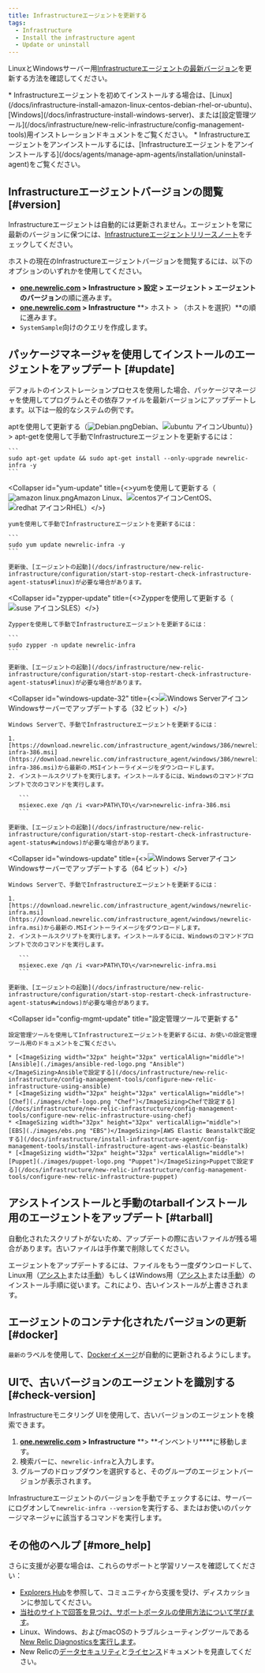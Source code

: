 ```yaml
---
title: Infrastructureエージェントを更新する
tags:
  - Infrastructure
  - Install the infrastructure agent
  - Update or uninstall
---
```









LinuxとWindowsサーバー用[Infrastructureエージェントの最新バージョン](/docs/release-notes/infrastructure-release-notes/infrastructure-agent-release-notes)を更新する方法を確認してください。

<Callout variant="tip">
  * Infrastructureエージェントを初めてインストールする場合は、[Linux](/docs/infrastructure-install-amazon-linux-centos-debian-rhel-or-ubuntu)、[Windows](/docs/infrastructure-install-windows-server)、または[設定管理ツール](/docs/infrastructure/new-relic-infrastructure/config-management-tools)用インストレーションドキュメントをご覧ください。
  * Infrastructureエージェントをアンインストールするには、[Infrastructureエージェントをアンインストールする](/docs/agents/manage-apm-agents/installation/uninstall-agent)をご覧ください。
</Callout>

## Infrastructureエージェントバージョンの閲覧 [#version]

Infrastructureエージェントは自動的には更新されません。エージェントを常に最新のバージョンに保つには、[Infrastructureエージェントリリースノート](/docs/release-notes/infrastructure-release-notes/infrastructure-agent-release-notes)をチェックしてください。

ホストの現在のInfrastructureエージェントバージョンを閲覧するには、以下のオプションのいずれかを使用してください。

* **[one.newrelic.com](http://one.newrelic.com) > Infrastructure** **> 設定 > エージェント > エージェントのバージョン**の順に進みます。
* **[one.newrelic.com](http://one.newrelic.com) > Infrastructure** **> ホスト > （ホストを選択）**の順に進みます。
* `SystemSample`向けのクエリを作成します。

## パッケージマネージャを使用してインストールのエージェントをアップデート [#update]

デフォルトのインストレーションプロセスを使用した場合、パッケージマネージャを使用してプログラムとその依存ファイルを最新バージョンにアップデートします。以下は一般的なシステムの例です。

<CollapserGroup>
  <Collapser
    id="apt-update"
    title={<>aptを使用して更新する（<ImageSizing width="32px" height="32px" verticalAlign="middle"><img src={debian} title="Debian アイコン" alt="Debian.png"/></ImageSizing>Debian、<ImageSizing width="32px" height="32px" verticalAlign="middle"><img src={ubuntuIcon} title="ubuntu アイコン" alt="ubuntu アイコン"/></ImageSizing>Ubuntu）</>}
  >
    apt-getを使用して手動でInfrastructureエージェントを更新するには：

    ```
    sudo apt-get update && sudo apt-get install --only-upgrade newrelic-infra -y
    ```
  </Collapser>

  <Collapser
    id="yum-update"
    title={<>yumを使用して更新する（<ImageSizing width="32px" height="32px" verticalAlign="middle"><img src={amazonLinux} title="amazon linux.png" alt="amazon linux.png"/></ImageSizing>Amazon Linux、<ImageSizing width="32px" height="32px" verticalAlign="middle"><img src={centosIcon} title="centosアイコン" alt="centosアイコン"/></ImageSizing>CentOS、<ImageSizing width="32px" height="32px" verticalAlign="middle"><img src={redHatNew2} title="redhat アイコン" alt="redhat アイコン"/></ImageSizing>RHEL）</>}
  >
    yumを使用して手動でInfrastructureエージェントを更新するには：

    ```
    sudo yum update newrelic-infra -y
    ```

    更新後、[エージェントの起動](/docs/infrastructure/new-relic-infrastructure/configuration/start-stop-restart-check-infrastructure-agent-status#linux)が必要な場合があります。
  </Collapser>

  <Collapser
    id="zypper-update"
    title={<>Zypperを使用して更新する（<ImageSizing width="32px" height="32px" verticalAlign="middle"><img src={suseIcon} title="suse アイコン" alt="suse アイコン"/></ImageSizing>SLES）</>}
  >
    Zypperを使用して手動でInfrastructureエージェントを更新するには：

    ```
    sudo zypper -n update newrelic-infra
    ```

    更新後、[エージェントの起動](/docs/infrastructure/new-relic-infrastructure/configuration/start-stop-restart-check-infrastructure-agent-status#linux)が必要な場合があります。
  </Collapser>

  <Collapser
    id="windows-update-32"
    title={<><ImageSizing width="32px" height="32px" verticalAlign="middle"><img src={windowsServerLogoSmall} title="Windows Server" alt="Windows Serverアイコン"/></ImageSizing>Windowsサーバーでアップデートする（32 ビット）</>}
  >
    Windows Serverで、手動でInfrastructureエージェントを更新するには：

    1. [https://download.newrelic.com/infrastructure_agent/windows/386/newrelic-infra-386.msi](https://download.newrelic.com/infrastructure_agent/windows/386/newrelic-infra-386.msi)から最新の.MSIイントーライメージをダウンロードします。
    2. インストールスクリプトを実行します。インストールするには、Windowsのコマンドプロンプトで次のコマンドを実行します。

       ```
       msiexec.exe /qn /i <var>PATH\TO\</var>newrelic-infra-386.msi
       ```

    更新後、[エージェントの起動](/docs/infrastructure/new-relic-infrastructure/configuration/start-stop-restart-check-infrastructure-agent-status#windows)が必要な場合があります。
  </Collapser>

  <Collapser
    id="windows-update"
    title={<><ImageSizing width="32px" height="32px" verticalAlign="middle"><img src={windowsServerLogoSmall} title="Windows Server" alt="Windows Serverアイコン"/></ImageSizing>Windowsサーバーでアップデートする（64 ビット）</>}
  >
    Windows Serverで、手動でInfrastructureエージェントを更新するには：

    1. [https://download.newrelic.com/infrastructure_agent/windows/newrelic-infra.msi](https://download.newrelic.com/infrastructure_agent/windows/newrelic-infra.msi)から最新の.MSIイントーライメージをダウンロードします。
    2. インストールスクリプトを実行します。インストールするには、Windowsのコマンドプロンプトで次のコマンドを実行します。

       ```
       msiexec.exe /qn /i <var>PATH\TO\</var>newrelic-infra.msi
       ```

    更新後、[エージェントの起動](/docs/infrastructure/new-relic-infrastructure/configuration/start-stop-restart-check-infrastructure-agent-status#windows)が必要な場合があります。
  </Collapser>

  <Collapser
    id="config-mgmt-update"
    title="設定管理ツールで更新する"
  >
    設定管理ツールを使用してInfrastructureエージェントを更新するには、お使いの設定管理ツール用のドキュメントをご覧ください。

    * [<ImageSizing width="32px" height="32px" verticalAlign="middle">![Ansible](./images/ansible-red-logo.png "Ansible")</ImageSizing>Ansibleで設定する](/docs/infrastructure/new-relic-infrastructure/config-management-tools/configure-new-relic-infrastructure-using-ansible)
    * [<ImageSizing width="32px" height="32px" verticalAlign="middle">![Chef](./images/chef-logo.png "Chef")</ImageSizing>Chefで設定する](/docs/infrastructure/new-relic-infrastructure/config-management-tools/configure-new-relic-infrastructure-using-chef)
    * <ImageSizing width="32px" height="32px" verticalAlign="middle">![EBS](./images/ebs.png "EBS")</ImageSizing>[AWS Elastic Beanstalkで設定する](/docs/infrastructure/install-infrastructure-agent/config-management-tools/install-infrastructure-agent-aws-elastic-beanstalk)
    * [<ImageSizing width="32px" height="32px" verticalAlign="middle">![Puppet](./images/puppet-logo.png "Puppet")</ImageSizing>Puppetで設定する](/docs/infrastructure/new-relic-infrastructure/config-management-tools/configure-new-relic-infrastructure-puppet)
  </Collapser>
</CollapserGroup>

## アシストインストールと手動のtarballインストール用のエージェントをアップデート [#tarball]

<Callout variant="important">
  自動化されたスクリプトがないため、アップデートの際に古いファイルが残る場合があります。古いファイルは手作業で削除してください。
</Callout>

エージェントをアップデートするには、ファイルをもう一度ダウンロードして、Linux用（[アシスト](/docs/infrastructure/install-configure-infrastructure/linux-installation/assisted-install-infrastructure-linux)または[手動](/docs/infrastructure/install-configure-infrastructure/linux-installation/manual-install-infrastructure-linux)）もしくはWindows用（[アシスト](/docs/infrastructure/install-configure-infrastructure/windows-installation/assisted-install-infrastructure-windows)または[手動](/docs/infrastructure/install-configure-infrastructure/windows-installation/manual-install-infrastructure-windows)）のインストール手順に従います。これにより、古いインストールが上書きされます。

## エージェントのコンテナ化されたバージョンの更新 [#docker]

`最新の`ラベルを使用して、[Dockerイメージ](/docs/infrastructure/install-infrastructure-agent/linux-installation/docker-container-infrastructure-monitoring)が自動的に更新されるようにします。

## UIで、古いバージョンのエージェントを識別する [#check-version]

Infrastructureモニタリング UIを使用して、古いバージョンのエージェントを検索できます。

1. **[one.newrelic.com](http://one.newrelic.com) > Infrastructure** **> **インベントリ\*\*\*\*に移動します。
2. 検索バーに、`newrelic-infra`と入力します。
3. グループのドロップダウンを選択すると、そのグループのエージェントバージョンが表示されます。

Infrastructureエージェントのバージョンを手動でチェックするには、サーバーにログオンして`newrelic-infra --version`を実行する、またはお使いのパッケージマネージャに該当するコマンドを実行します。

## その他のヘルプ [#more_help]

さらに支援が必要な場合は、これらのサポートと学習リソースを確認してください：

* [Explorers Hub](https://discuss.newrelic.com/)を参照して、コミュニティから支援を受け、ディスカッションに参加してください。
* [当社のサイトで回答を見つけ、サポートポータルの使用方法について学びます](/docs/using-new-relic/welcome-new-relic/get-started/find-help-use-support-portal)。
* Linux、Windows、およびmacOSのトラブルシューティングツールである[New Relic Diagnosticsを実行します](/docs/using-new-relic/cross-product-functions/troubleshooting/new-relic-diagnostics)。
* New Relicの[データセキュリティ](/docs/security)と[ライセンス](/docs/licenses)ドキュメントを見直してください。
